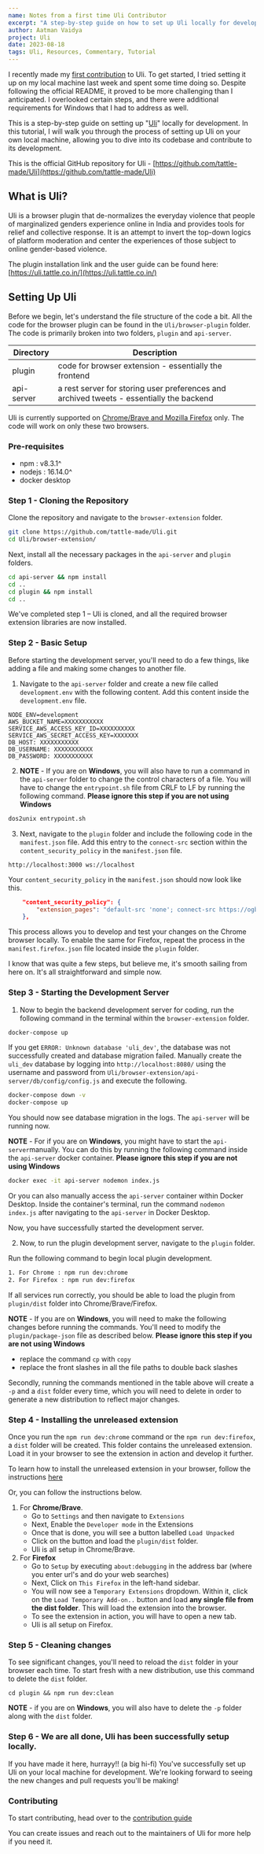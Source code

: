 ```yaml
---
name: Notes from a first time Uli Contributor
excerpt: "A step-by-step guide on how to set up Uli locally for development and programming."
author: Aatman Vaidya
project: Uli
date: 2023-08-18
tags: Uli, Resources, Commentary, Tutorial
---
```

I recently made my [first contribution](https://github.com/tattle-made/Uli/pull/328) to Uli. To get started, I tried setting it up on my local machine last week and spent some time doing so. Despite following the official README, it proved to be more challenging than I anticipated. I overlooked certain steps, and there were additional requirements for Windows that I had to address as well. 

This is a step-by-step guide on setting up "[Uli](https://uli.tattle.co.in/)" locally for development. In this tutorial, I will walk you through the process of setting up Uli on your own local machine, allowing you to dive into its codebase and contribute to its development.

This is the official GitHub repository for Uli - [https://github.com/tattle-made/Uli](https://github.com/tattle-made/Uli)

## What is Uli?
Uli is a browser plugin that de-normalizes the everyday violence that people of marginalized genders experience online in India and provides tools for relief and collective response. It is an attempt to invert the top-down logics of platform moderation and center the experiences of those subject to online gender-based violence. 

The plugin installation link and the user guide can be found here: [https://uli.tattle.co.in/](https://uli.tattle.co.in/)

## Setting Up Uli
Before we begin, let's understand the file structure of the code a bit. All the code for the browser plugin can be found in the `Uli/browser-plugin` folder.
The code is primarily broken into two folders, `plugin` and `api-server`.

| Directory  | Description                                                    |
| ---------- | -------------------------------------------------------------- |
| plugin     | code for browser extension - essentially the frontend        |
| api-server | a rest server for storing user preferences and archived tweets - essentially the backend |

Uli is currently supported on <u>Chrome/Brave and Mozilla Firefox</u> only. The code will work on only these two browsers. 
### Pre-requisites
- npm : v8.3.1^
- nodejs : 16.14.0^
- docker desktop

### Step 1 - Cloning the Repository
Clone the repository and navigate to the `browser-extension` folder.
```sh
git clone https://github.com/tattle-made/Uli.git
cd Uli/browser-extension/
```
Next, install all the necessary packages in the `api-server` and `plugin` folders. 
```sh
cd api-server && npm install
cd ..
cd plugin && npm install
cd ..
```
We've completed step 1 – Uli is cloned, and all the required browser extension libraries are now installed. 

### Step 2 -  Basic Setup
Before starting the development server, you'll need to do a few things, like adding a file and making some changes to another file.
1. Navigate to the `api-server` folder and create a new file called `development.env` with the following content.
Add this content inside the `development.env` file.
```
NODE_ENV=development
AWS_BUCKET_NAME=XXXXXXXXXXX
SERVICE_AWS_ACCESS_KEY_ID=XXXXXXXXXX
SERVICE_AWS_SECRET_ACCESS_KEY=XXXXXXX
DB_HOST: XXXXXXXXXXX
DB_USERNAME: XXXXXXXXXXX
DB_PASSWORD: XXXXXXXXXXX
```
2. **NOTE** - If you are on **Windows**, you will also have to run a command in the `api-server` folder to change the control characters of a file. You will have to change the `entrypoint.sh` file from CRLF to LF by running the following command. 
**Please ignore this step if you are not using Windows**
```sh
dos2unix entrypoint.sh
```
3. Next, navigate to the `plugin` folder and include the following code in the `manifest.json` file. Add this entry to the `connect-src` section within the `content_security_policy` in the `manifest.json` file.
```
http://localhost:3000 ws://localhost
```
Your `content_security_policy` in the `manifest.json` should now look like this. 
```json
    "content_security_policy": {
        "extension_pages": "default-src 'none'; connect-src https://ogbv-plugin.tattle.co.in/ https://uli-media.tattle.co.in/; font-src https://fonts.gstatic.com; object-src 'none'; script-src 'self'; style-src https://fonts.googleapis.com 'self' 'unsafe-inline'; img-src https://uli-media.tattle.co.in/; base-uri 'none'; form-action 'none'; frame-ancestors 'none'; report-uri 'none';"
    },
```
This process allows you to develop and test your changes on the Chrome browser locally. To enable the same for Firefox, repeat the process in the `manifest.firefox.json` file located inside the `plugin` folder.

I know that was quite a few steps, but believe me, it's smooth sailing from here on. It's all straightforward and simple now.

### Step 3 - Starting the Development Server
1. Now to begin the backend development server for coding, run the following command in the terminal within the `browser-extension` folder. 
```sh
docker-compose up
```
If you get `ERROR: Unknown database 'uli_dev'`, the database was not successfully created and database migration failed. Manually create the `uli_dev` database by logging into `http://localhost:8080/` using the username and password from `Uli/browser-extension/api-server/db/config/config.js` and execute the following.
```sh
docker-compose down -v
docker-compose up
```
You should now see database migration in the logs. The `api-server` will be running now.

**NOTE** - For if you are on **Windows**, you might have to start the `api-server`manually. You can do this by running the following command inside the `api-server` docker container. 
**Please ignore this step if you are not using Windows**
```sh
docker exec -it api-server nodemon index.js
```
Or you can also manually access the `api-server` container within Docker Desktop. Inside the container's terminal, run the command `nodemon index.js` after navigating to the `api-server` in Docker Desktop. 

Now, you have successfully started the development server. 

2. Now, to run the plugin development server, navigate to the `plugin` folder.

Run the following command to begin local plugin development. 
```sh
1. For Chrome : npm run dev:chrome
2. For Firefox : npm run dev:firefox
```
If all services run correctly, you should be able to load the plugin from `plugin/dist` folder into Chrome/Brave/Firefox.

**NOTE** - If you are on **Windows**, you will need to make the following changes before running the commands. You'll need to modify the `plugin/package-json` file as described below.
**Please ignore this step if you are not using Windows**
- replace the command `cp` with `copy`
- replace the front slashes in all the file paths to double back slashes

Secondly, running the commands mentioned in the table above will create a `-p` and a `dist` folder every time, which you will need to delete in order to generate a new distribution to reflect major changes.

### Step 4 - Installing the unreleased extension
Once you run the `npm run dev:chrome` command or the `npm run dev:firefox`, a `dist` folder will be created. This folder contains the unreleased extension. Load it in your browser to see the extension in action and develop it further. 

To learn how to install the unreleased extension in your browser, follow the instructions [here](https://webkul.com/blog/how-to-install-the-unpacked-extension-in-chrome/)

Or, you can follow the instructions below. 
1. For **Chrome/Brave**.
   * Go to `Settings` and then navigate to `Extensions`
   * Next, Enable the `Developer mode` in the Extensions
   * Once that is done, you will see a button labelled `Load Unpacked`
   * Click on the button and load the `plugin/dist` folder. 
   * Uli is all setup in Chrome/Brave. 
2. For **Firefox**
   * Go to `Setup` by executing `about:debugging` in the address bar (where you enter url's and do your web searches)
   * Next, Click on `This Firefox` in the left-hand sidebar. 
   * You will now see a `Temporary Extensions` dropdown. Within it, click on the `Load Temporary Add-on..` button and load **any single file from the dist folder**. This will load the extension into the browser. 
   * To see the extension in action, you will have to open a new tab. 
   * Uli is all setup on Firefox. 

### Step 5 - Cleaning changes
To see significant changes, you'll need to reload the `dist` folder in your browser each time. To start fresh with a new distribution, use this command to delete the `dist` folder. 
```
cd plugin && npm run dev:clean
```
**NOTE** - if you are on **Windows**, you will also have to delete the `-p` folder along with the `dist` folder. 

### Step 6 - We are all done, Uli has been successfully setup locally. 
If you have made it here, hurrayy!! (a big hi-fi)
You've successfully set up Uli on your local machine for development. We're looking forward to seeing the new changes and pull requests you'll be making!

### Contributing
To start contributing, head over to the [contribution guide](https://github.com/tattle-made/Uli/blob/main/browser-extension/CONTRIBUTING.md)

You can create issues and reach out to the maintainers of Uli for more help if you need it. 